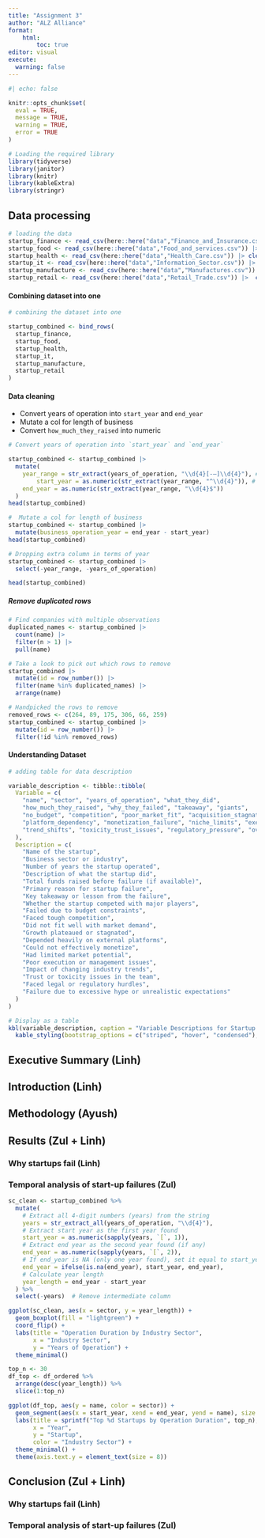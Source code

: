 ```yaml
---
title: "Assignment 3"
author: "ALZ Alliance"
format:
    html:
        toc: true
editor: visual
execute: 
  warning: false
---
```


```r
#| echo: false

knitr::opts_chunk$set(
  eval = TRUE,
  message = TRUE,
  warning = TRUE,
  error = TRUE
)
```

```r
# Loading the required library
library(tidyverse)
library(janitor)
library(knitr)
library(kableExtra)
library(stringr)
```

## Data processing

```r
# loading the data 
startup_finance <- read_csv(here::here("data","Finance_and_Insurance.csv")) |> clean_names()
startup_food <- read_csv(here::here("data","Food_and_services.csv")) |> clean_names()
startup_health <- read_csv(here::here("data","Health_Care.csv")) |> clean_names()
startup_it <- read_csv(here::here("data","Information_Sector.csv")) |> clean_names()
startup_manufacture <- read_csv(here::here("data","Manufactures.csv")) |> clean_names()
startup_retail <- read_csv(here::here("data","Retail_Trade.csv")) |>  clean_names()
```

#### Combining dataset into one

```r
# combining the dataset into one

startup_combined <- bind_rows(
  startup_finance,
  startup_food,
  startup_health,
  startup_it,
  startup_manufacture,
  startup_retail
)
```

#### Data cleaning

-   Convert years of operation into `start_year` and `end_year`
-   Mutate a col for length of business
-   Convert `how_much_they_raised` into numeric
```r
# Convert years of operation into `start_year` and `end_year`

startup_combined <- startup_combined |>
  mutate(
    year_range = str_extract(years_of_operation, "\\d{4}[-–]\\d{4}"), #extracting year range
        start_year = as.numeric(str_extract(year_range, "^\\d{4}")), # extracting start year and end year
    end_year = as.numeric(str_extract(year_range, "\\d{4}$"))
  )
head(startup_combined)
```


```r
#  Mutate a col for length of business
startup_combined <- startup_combined |>
  mutate(business_operation_year = end_year - start_year)
head(startup_combined)
```

```r
# Dropping extra column in terms of year
startup_combined <- startup_combined |>
  select(-year_range, -years_of_operation)

head(startup_combined)
```


##### Remove duplicated rows

```r

# Find companies with multiple observations
duplicated_names <- startup_combined |> 
  count(name) |> 
  filter(n > 1) |> 
  pull(name)

# Take a look to pick out which rows to remove
startup_combined |> 
  mutate(id = row_number()) |> 
  filter(name %in% duplicated_names) |> 
  arrange(name)

# Handpicked the rows to remove
removed_rows <- c(264, 89, 175, 306, 66, 259)
startup_combined <- startup_combined |> 
  mutate(id = row_number()) |> 
  filter(!id %in% removed_rows)
```

#### Understanding Dataset

```r
# adding table for data description

variable_description <- tibble::tibble(
  Variable = c(
    "name", "sector", "years_of_operation", "what_they_did",
    "how_much_they_raised", "why_they_failed", "takeaway", "giants",
    "no_budget", "competition", "poor_market_fit", "acquisition_stagnation",
    "platform_dependency", "monetization_failure", "niche_limits", "execution_flaws",
    "trend_shifts", "toxicity_trust_issues", "regulatory_pressure", "overhype"
  ),
  Description = c(
    "Name of the startup",
    "Business sector or industry",
    "Number of years the startup operated",
    "Description of what the startup did",
    "Total funds raised before failure (if available)",
    "Primary reason for startup failure",
    "Key takeaway or lesson from the failure",
    "Whether the startup competed with major players",
    "Failed due to budget constraints",
    "Faced tough competition",
    "Did not fit well with market demand",
    "Growth plateaued or stagnated",
    "Depended heavily on external platforms",
    "Could not effectively monetize",
    "Had limited market potential",
    "Poor execution or management issues",
    "Impact of changing industry trends",
    "Trust or toxicity issues in the team",
    "Faced legal or regulatory hurdles",
    "Failure due to excessive hype or unrealistic expectations"
  )
)

# Display as a table
kbl(variable_description, caption = "Variable Descriptions for Startup Combined Dataset") |>
  kable_styling(bootstrap_options = c("striped", "hover", "condensed"), full_width = F)
```

## Executive Summary (Linh)

## Introduction (Linh)

## Methodology (Ayush)

## Results (Zul + Linh)

### Why startups fail (Linh)

### Temporal analysis of start-up failures (Zul)

```r

sc_clean <- startup_combined %>%
  mutate(
    # Extract all 4-digit numbers (years) from the string
    years = str_extract_all(years_of_operation, "\\d{4}"),
    # Extract start year as the first year found
    start_year = as.numeric(sapply(years, `[`, 1)),
    # Extract end year as the second year found (if any)
    end_year = as.numeric(sapply(years, `[`, 2)),
    # If end_year is NA (only one year found), set it equal to start_year
    end_year = ifelse(is.na(end_year), start_year, end_year),
    # Calculate year length
    year_length = end_year - start_year
  ) %>%
  select(-years)  # Remove intermediate column
```


```r
ggplot(sc_clean, aes(x = sector, y = year_length)) +
  geom_boxplot(fill = "lightgreen") +
  coord_flip() +
  labs(title = "Operation Duration by Industry Sector",
       x = "Industry Sector",
       y = "Years of Operation") +
  theme_minimal()

```


```r
top_n <- 30
df_top <- df_ordered %>%
  arrange(desc(year_length)) %>%
  slice(1:top_n)

ggplot(df_top, aes(y = name, color = sector)) +
  geom_segment(aes(x = start_year, xend = end_year, yend = name), size = 3) +
  labs(title = sprintf("Top %d Startups by Operation Duration", top_n),
       x = "Year",
       y = "Startup",
       color = "Industry Sector") +
  theme_minimal() +
  theme(axis.text.y = element_text(size = 8))

```


## Conclusion (Zul + Linh)

### Why startups fail (Linh)

### Temporal analysis of start-up failures (Zul)
